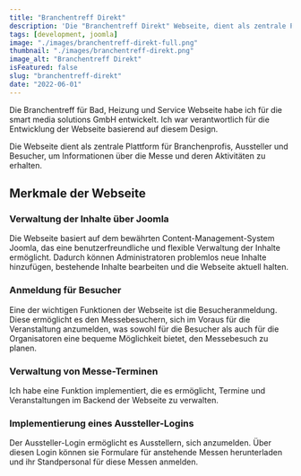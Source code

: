 ---
title: "Branchentreff Direkt"
description: 'Die "Branchentreff Direkt" Webseite, dient als zentrale Plattform für Branchenprofis, Aussteller und Besucher, um Informationen über die Messe und deren Aktivitäten zu erhalten.'
tags: [development, joomla]
image: "./images/branchentreff-direkt-full.png"
thumbnail: "./images/branchentreff-direkt.png"
image_alt: "Branchentreff Direkt"
isFeatured: false
slug: "branchentreff-direkt"
date: "2022-06-01"
---


Die Branchentreff für Bad, Heizung und Service Webseite habe ich für die smart media solutions GmbH entwickelt. Ich war verantwortlich für die Entwicklung der Webseite basierend auf diesem Design.

Die Webseite dient als zentrale Plattform für Branchenprofis, Aussteller und Besucher, um Informationen über die Messe und deren Aktivitäten zu erhalten.

<ProjectDetails
  client="smart media solutions GmbH"
  handover="06/2022"
  services="HTML, SCSS, JavaScript, PHP, Joomla, MySQL"
  website="https://www.branchentreff-direkt.de/"
/>

## Merkmale der Webseite

### Verwaltung der Inhalte über Joomla

Die Webseite basiert auf dem bewährten Content-Management-System Joomla, das eine benutzerfreundliche und flexible Verwaltung der Inhalte ermöglicht. Dadurch können Administratoren problemlos neue Inhalte hinzufügen, bestehende Inhalte bearbeiten und die Webseite aktuell halten.

### Anmeldung für Besucher

Eine der wichtigen Funktionen der Webseite ist die Besucheranmeldung. Diese ermöglicht es den Messebesuchern, sich im Voraus für die Veranstaltung anzumelden, was sowohl für die Besucher als auch für die Organisatoren eine bequeme Möglichkeit bietet, den Messebesuch zu planen.

### Verwaltung von Messe-Terminen

Ich habe eine Funktion implementiert, die es ermöglicht, Termine und Veranstaltungen im Backend der Webseite zu verwalten.

### Implementierung eines Aussteller-Logins

Der Aussteller-Login ermöglicht es Ausstellern, sich anzumelden. Über diesen Login können sie Formulare für anstehende Messen herunterladen und ihr Standpersonal für diese Messen anmelden.
